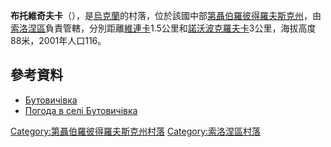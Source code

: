 {{coord|48|1|5|N|34|32|32|E|scale:30000_region:UA|display=title}}

'''布托維奇夫卡'''（{{lang-uk|Бутовичівка}}），是[[烏克蘭|烏克蘭]]的村落，位於該國中部[[第聶伯羅彼得羅夫斯克州|第聶伯羅彼得羅夫斯克州]]，由[[索洛涅區|索洛涅區]]負責管轄，分別距離[[維連卡|維連卡]]1.5公里和[[諾沃波克羅夫卡|諾沃波克羅夫卡]]3公里，海拔高度88米，2001年人口116。

==參考資料==
* [http://gska2.rada.gov.ua/pls/z7502/A005?rdat1=06.12.2007&rf7571=6470 Бутовичівка]{{dead link|date=2017年12月 |bot=InternetArchiveBot |fix-attempted=yes }}
* [http://weather.in.ua/ua/dnepropetrovskaja/2389 Погода в селі Бутовичівка] {{Wayback|url=http://weather.in.ua/ua/dnepropetrovskaja/2389 |date=20160607142640 }}

{{DEFAULTSORT:Бутовичівка}}
[[Category:第聶伯羅彼得羅夫斯克州村落|Category:第聶伯羅彼得羅夫斯克州村落]]
[[Category:索洛涅區村落|Category:索洛涅區村落]]


{{Dnipropetrovsk-geo-stub}}